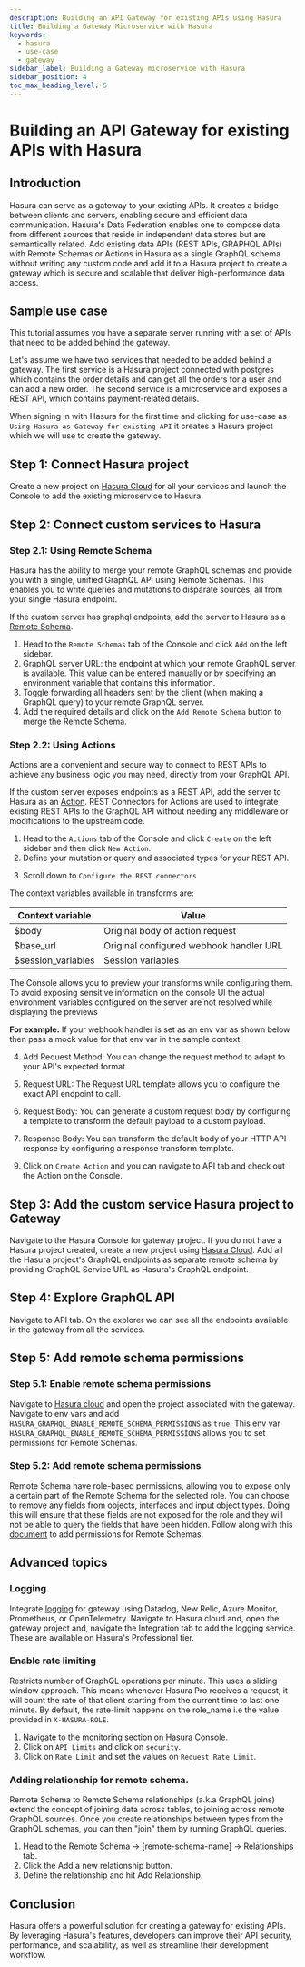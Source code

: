 ```yaml
---
description: Building an API Gateway for existing APIs using Hasura
title: Building a Gateway Microservice with Hasura
keywords:
  - hasura
  - use-case
  - gateway
sidebar_label: Building a Gateway microservice with Hasura
sidebar_position: 4
toc_max_heading_level: 5
---
```



# Building an API Gateway for existing APIs with Hasura

## Introduction

Hasura can serve as a gateway to your existing APIs. It creates a bridge between clients and servers, enabling secure
and efficient data communication. Hasura's Data Federation enables one to compose data from different sources that
reside in independent data stores but are semantically related. Add existing data APIs (REST APIs, GRAPHQL APIs) with
Remote Schemas or Actions in Hasura as a single GraphQL schema without writing any custom code and add it to a Hasura
project to create a gateway which is secure and scalable that deliver high-performance data access.

## Sample use case

This tutorial assumes you have a separate server running with a set of APIs that need to be added behind the gateway.

Let's assume we have two services that needed to be added behind a gateway. The first service is a Hasura project
connected with postgres which contains the order details and can get all the orders for a user and can add a new order.
The second service is a microservice and exposes a REST API, which contains payment-related details.

<Thumbnail src="/img/getting-started/Erd-remote-schemas.png" alt="Gateway Architecture" width="1000px" />

When signing in with Hasura for the first time and clicking for use-case as `Using Hasura as Gateway for existing API`
it creates a Hasura project which we will use to create the gateway.

## Step 1: Connect Hasura project

Create a new project on [Hasura Cloud](https://cloud.hasura.io) for all your services and launch the Console to add the
existing microservice to Hasura.

## Step 2: Connect custom services to Hasura

### Step 2.1: Using Remote Schema

Hasura has the ability to merge your remote GraphQL schemas and provide you with a single, unified GraphQL API using
Remote Schemas. This enables you to write queries and mutations to disparate sources, all from your single Hasura
endpoint.

If the custom server has graphql endpoints, add the server to Hasura as a
[Remote Schema](/remote-schemas/adding-schema.mdx).

1. Head to the `Remote Schemas` tab of the Console and click `Add` on the left sidebar.
2. GraphQL server URL: the endpoint at which your remote GraphQL server is available. This value can be entered manually
   or by specifying an environment variable that contains this information.
3. Toggle forwarding all headers sent by the client (when making a GraphQL query) to your remote GraphQL server.
4. Add the required details and click on the `Add Remote Schema` button to merge the Remote Schema.

<Thumbnail src="/img/remote-schemas/add-remote-schemas-interface.png" alt="Merge Remote Schema" width="1100px" />

### Step 2.2: Using Actions

Actions are a convenient and secure way to connect to REST APIs to achieve any business logic you may need, directly
from your GraphQL API.

If the custom server exposes endpoints as a REST API, add the server to Hasura as an
[Action](/actions/rest-connectors.mdx). REST Connectors for Actions are used to integrate existing REST APIs to the
GraphQL API without needing any middleware or modifications to the upstream code.

1. Head to the `Actions` tab of the Console and click `Create` on the left sidebar and then click `New Action`.
2. Define your mutation or query and associated types for your REST API.

<Thumbnail src="/img/getting-started/action-definition.png" alt="Action Definition" width="1000px" />

3. Scroll down to `Configure the REST connectors`

<Thumbnail src="/img/actions/configure-rest-connectors.png" alt="Configure REST connectors for Actions" width="800px" />

The context variables available in transforms are:

| Context variable   | Value                                   |
| ------------------ | --------------------------------------- |
| $body              | Original body of action request         |
| $base_url          | Original configured webhook handler URL |
| $session_variables | Session variables                       |

The Console allows you to preview your transforms while configuring them. To avoid exposing sensitive information on the
console UI the actual environment variables configured on the server are not resolved while displaying the previews

**For example:** If your webhook handler is set as an env var as shown below then pass a mock value for that env var in
the sample context:

<Thumbnail src="/img/actions/transform-sample-context-0.png" alt="Console action webhook handler" width="650px" />

4. Add Request Method: You can change the request method to adapt to your API's expected format.

<Thumbnail src="/img/actions/transform-method.png" alt="Change request method" width="800px" />

5. Request URL: The Request URL template allows you to configure the exact API endpoint to call.

<Thumbnail src="/img/actions/transform-key-value-url.png" alt="Change request URL" width="800px" />

6. Request Body: You can generate a custom request body by configuring a template to transform the default payload to a
   custom payload.

<Thumbnail src="/img/actions/transform-body-application-json.png" alt="payload body application/json" width="1100px" />

7. Response Body: You can transform the default body of your HTTP API response by configuring a response transform
   template.

<Thumbnail src="/img/actions/transform-response_actions_2.13.png" alt="response transform method" width="800px" />

9. Click on `Create Action` and you can navigate to API tab and check out the Action on the Console.

## Step 3: Add the custom service Hasura project to Gateway

Navigate to the Hasura Console for gateway project. If you do not have a Hasura project created, create a new project
using [Hasura Cloud](https://cloud.hasura.io). Add all the Hasura project's GraphQL endpoints as separate remote schema
by providing GraphQL Service URL as Hasura's GraphQL endpoint.

<Thumbnail src="/img/getting-started/remote-schema-for-gateway.png" alt="Remote Schema for Gateway" width="1000px" />

## Step 4: Explore GraphQL API

Navigate to API tab. On the explorer we can see all the endpoints available in the gateway from all the services.

<Thumbnail src="/img/getting-started/remote-schema-query.png" alt="Remote Schema for Query" width="1000px" />

## Step 5: Add remote schema permissions

### Step 5.1: Enable remote schema permissions

Navigate to [Hasura cloud](https://cloud.hasura.io) and open the project associated with the gateway. Navigate to env
vars and add `HASURA_GRAPHQL_ENABLE_REMOTE_SCHEMA_PERMISSIONS` as `true`. This env var
`HASURA_GRAPHQL_ENABLE_REMOTE_SCHEMA_PERMISSIONS` allows you to set permissions for Remote Schemas.

<Thumbnail src="/img/getting-started/env-var-remote-schema.png" alt="Remote Schema for Query" width="1000px" />

### Step 5.2: Add remote schema permissions

Remote Schema have role-based permissions, allowing you to expose only a certain part of the Remote Schema for the
selected role. You can choose to remove any fields from objects, interfaces and input object types. Doing this will
ensure that these fields are not exposed for the role and they will not be able to query the fields that have been
hidden. Follow along with this [document](/remote-schemas/auth/remote-schema-permissions.mdx) to add permissions for
Remote Schemas.

## Advanced topics

### Logging

Integrate [logging](/observability/overview.mdx) for gateway using Datadog, New Relic, Azure Monitor, Prometheus, or
OpenTelemetry. Navigate to Hasura cloud and, open the gateway project and, navigate the Integration tab to add the
logging service. These are available on Hasura's Professional tier.

### Enable rate limiting

Restricts number of GraphQL operations per minute. This uses a sliding window approach. This means whenever Hasura Pro
receives a request, it will count the rate of that client starting from the current time to last one minute. By default,
the rate-limit happens on the role_name i.e the value provided in `X-HASURA-ROLE`.

1. Navigate to the monitoring section on Hasura Console.
2. Click on `API Limits` and click on `security`.
3. Click on `Rate Limit` and set the values on `Request Rate Limit`.

<Thumbnail src="/img/security/pro-tab-apilimits.png" alt="Hasura Cloud Console api limit tab" />

### Adding relationship for remote schema.

Remote Schema to Remote Schema relationships (a.k.a GraphQL joins) extend the concept of joining data across tables, to
joining across remote GraphQL sources. Once you create relationships between types from the GraphQL schemas, you can
then "join" them by running GraphQL queries.

1. Head to the Remote Schema -> [remote-schema-name] -> Relationships tab.
2. Click the Add a new relationship button.
3. Define the relationship and hit Add Relationship.

<Thumbnail src="/img/schema/configure-relationship-rs-to-rs.png" alt="Defining the relationship" width="800px" />

## Conclusion

Hasura offers a powerful solution for creating a gateway for existing APIs. By leveraging Hasura's features, developers
can improve their API security, performance, and scalability, as well as streamline their development workflow.
